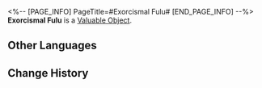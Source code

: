 <%-- [PAGE_INFO]
PageTitle=#Exorcismal Fulu#
[END_PAGE_INFO] --%>
{{Item Infobox
|id          = 121001
|image       = Item Exorcismal Fulu.png
|type        = Valuable Object
|invCategory = Valuables
|rarity      = 4
|effect      = The special talisman used by the Ten-Lords Commission to suppress heliobi. It can be used to superimpose the Light Cone "Hey, Over Here."
|description = ''"Decree of Nine Chapters, myriad spirits concealed."''
|source1     = [[Obtained via leveling your popularity level in "Ghostly Grove"]]
}}
'''Exorcismal Fulu''' is a [[Valuable Object]].

==Other Languages==
{{Other Languages
|en   = Exorcismal Fulu
|zhs  = 降灵符箓
|zht  = 降靈符籙
|ja   = 降霊符
|ko   = 강령 부적
|es   = Talismán del exorcismo
|fr   = Talisman d'exorcisme
|ru   = Талисман экзорцизма
|th   = Exorcismal Fulu
|vi   = Bùa Hàng Yêu
|de   = Austreibungstalisman
|id   = Exorcismal Fulu
|pt   = Talismã de Exorcismo
}}

==Change History==
{{Change History|2.0}}